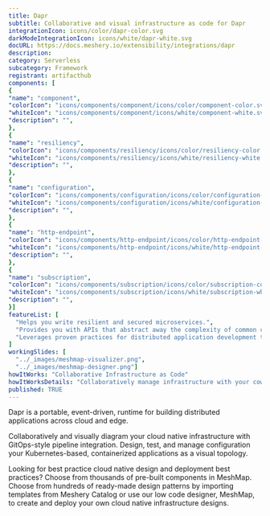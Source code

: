 ```yaml
---
title: Dapr
subtitle: Collaborative and visual infrastructure as code for Dapr
integrationIcon: icons/color/dapr-color.svg
darkModeIntegrationIcon: icons/white/dapr-white.svg
docURL: https://docs.meshery.io/extensibility/integrations/dapr
description: 
category: Serverless
subcategory: Framework
registrant: artifacthub
components: [
{
"name": "component",
"colorIcon": "icons/components/component/icons/color/component-color.svg",
"whiteIcon": "icons/components/component/icons/white/component-white.svg",
"description": "",
},
{
"name": "resiliency",
"colorIcon": "icons/components/resiliency/icons/color/resiliency-color.svg",
"whiteIcon": "icons/components/resiliency/icons/white/resiliency-white.svg",
"description": "",
},
{
"name": "configuration",
"colorIcon": "icons/components/configuration/icons/color/configuration-color.svg",
"whiteIcon": "icons/components/configuration/icons/white/configuration-white.svg",
"description": "",
},
{
"name": "http-endpoint",
"colorIcon": "icons/components/http-endpoint/icons/color/http-endpoint-color.svg",
"whiteIcon": "icons/components/http-endpoint/icons/white/http-endpoint-white.svg",
"description": "",
},
{
"name": "subscription",
"colorIcon": "icons/components/subscription/icons/color/subscription-color.svg",
"whiteIcon": "icons/components/subscription/icons/white/subscription-white.svg",
"description": "",
}]
featureList: [
  "Helps you write resilient and secured microservices.",
  "Provides you with APIs that abstract away the complexity of common challenges developers encounter regularly when building distributed applications.",
  "Leverages proven practices for distributed application development that enable you to build resilient, secured systems."
]
workingSlides: [
  "../_images/meshmap-visualizer.png",
  "../_images/meshmap-designer.png"]
howItWorks: "Collaborative Infrastructure as Code"
howItWorksDetails: "Collaboratively manage infrastructure with your coworkers synchronously sharing the same designs."
published: TRUE
---
```

<p>
Dapr is a portable, event-driven, runtime for building distributed applications across cloud and edge.
</p>
<p>
    Collaboratively and visually diagram your cloud native infrastructure with GitOps-style pipeline integration. Design, test, and manage configuration your Kubernetes-based, containerized applications as a visual topology.
</p>
<p>
    Looking for best practice cloud native design and deployment best practices? Choose from thousands of pre-built components in MeshMap. Choose from hundreds of ready-made design patterns by importing templates from Meshery Catalog or use our low code designer, MeshMap, to create and deploy your own cloud native infrastructure designs.
</p>

